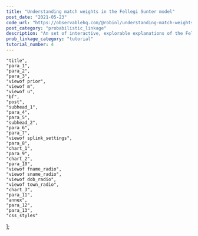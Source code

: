 ```yaml
---
title: "Understanding match weights in the Fellegi Sunter model"
post_date: "2021-05-23"
code_url: "https://observablehq.com/@robinl/understanding-match-weights"
post_category: "probabilistic_linkage"
description: "An set of interactive, explorable explanations of the Fellegi Sunter model of probabilistic record linkage.  This article discusses match weights."
prob_linkage_category: "tutorial"
tutorial_number: 4
---
```





    "title",
    "para_1",
    "para_2",
    "para_3",
    "viewof prior",
    "viewof m",
    "viewof u",
    "bf",
    "post",
    "subhead_1",
    "para_4",
    "para_5",
    "subhead_2",
    "para_6",
    "para_7",
    "viewof splink_settings",
    "para_8",
    "chart_1",
    "para_9",
    "chart_2",
    "para_10",
    "viewof fname_radio",
    "viewof sname_radio",
    "viewof dob_radio",
    "viewof town_radio",
    "chart_3",
    "para_11",
    "annex",
    "para_12",
    "para_13",
    "css_styles"
];

<CompactTutorialNav frontmatter={props.pageContext.frontmatter} />

<ObservableNotebook notebook={notebook} cells={output_order} />

<TutorialNav frontmatter={props.pageContext.frontmatter} />
